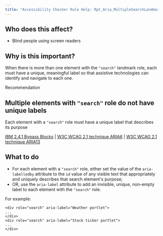 ```yaml
---
title: "Accessibility Checker Rule Help: Rpt_Aria_MultipleSearchLandmarks"
---
```


<div className="toolHelp">
<Row>
<Column colLg={5} colMd={3} colSm={4} className="toolLeft">

## Who does this affect?
* Blind people using screen readers

## Why is this important?

When there is more than one element with the `"search"` landmark role, each must have a unique, meaningful label so that assistive technologies can identify and navigate to each one.

</Column>
<Column colLg={11} colMd={5} colSm={4} className="toolMain">

<div id="locLevel" className="level-violation">Recommendation</div>

## Multiple elements with `"search"` role do not have unique labels
Each element with a `"search"` role must have a unique label that describes its purpose

[IBM 2.4.1 Bypass Blocks](http://www.ibm.com/able/guidelines/ci162/bypass_blocks.html) | [W3C WCAG 2.1 technique ARIA6](https://www.w3.org/WAI/WCAG21/Techniques/aria/ARIA6) |  [W3C WCAG 2.1 technique ARIA13](https://www.w3.org/WAI/WCAG21/Techniques/aria/ARIA13)

<div id="locSnippet"></div>

## What to do

* For each element with a `"search"` role, either set the value of the `aria-labelledby` attribute to the `id` value of any visible text that appropriately and uniquely describes that search element's purpose;
* OR, use the `aria-label` attribute to add an invisible, unique, non-empty label to each element with the `"search"` role.

For example:

```
<div role="search" aria-label="Weather portlet">
...
</div>
<div role="search" aria-label="Stock ticker portlet">
...
</div>
```


</Column>
</Row>
</div>
